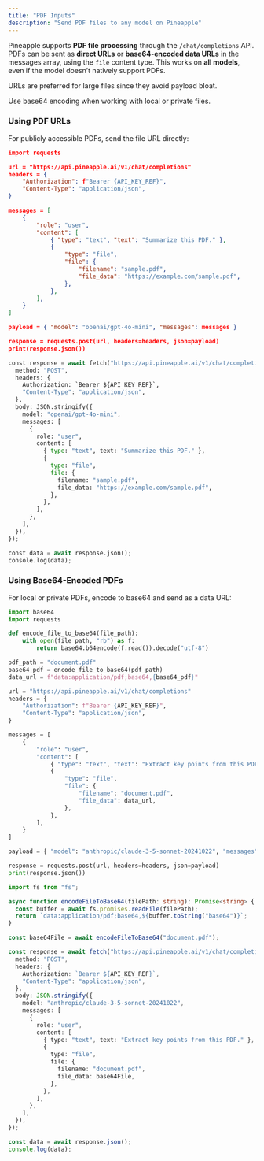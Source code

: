 ```yaml
---
title: "PDF Inputs"
description: "Send PDF files to any model on Pineapple"
---
```


Pineapple supports **PDF file processing** through the `/chat/completions` API.  \
PDFs can be sent as **direct URLs** or **base64-encoded data URLs** in the messages array, using the `file` content type. This works on **all models**, even if the model doesn’t natively support PDFs.

<Note>
  URLs are preferred for large files since they avoid payload bloat.  

  Use base64 encoding when working with local or private files.
</Note>

### Using PDF URLs

For publicly accessible PDFs, send the file URL directly:

<CodeGroup>

```json JSON
import requests

url = "https://api.pineapple.ai/v1/chat/completions"
headers = {
    "Authorization": f"Bearer {API_KEY_REF}",
    "Content-Type": "application/json",
}

messages = [
    {
        "role": "user",
        "content": [
            { "type": "text", "text": "Summarize this PDF." },
            {
                "type": "file",
                "file": {
                    "filename": "sample.pdf",
                    "file_data": "https://example.com/sample.pdf",
                },
            },
        ],
    }
]

payload = { "model": "openai/gpt-4o-mini", "messages": messages }

response = requests.post(url, headers=headers, json=payload)
print(response.json())
```


```python Python
const response = await fetch("https://api.pineapple.ai/v1/chat/completions", {
  method: "POST",
  headers: {
    Authorization: `Bearer ${API_KEY_REF}`,
    "Content-Type": "application/json",
  },
  body: JSON.stringify({
    model: "openai/gpt-4o-mini",
    messages: [
      {
        role: "user",
        content: [
          { type: "text", text: "Summarize this PDF." },
          {
            type: "file",
            file: {
              filename: "sample.pdf",
              file_data: "https://example.com/sample.pdf",
            },
          },
        ],
      },
    ],
  }),
});

const data = await response.json();
console.log(data);
```

</CodeGroup>

### Using Base64-Encoded PDFs

For local or private PDFs, encode to base64 and send as a data URL:

<CodeGroup>

```python Python
import base64
import requests

def encode_file_to_base64(file_path):
    with open(file_path, "rb") as f:
        return base64.b64encode(f.read()).decode("utf-8")

pdf_path = "document.pdf"
base64_pdf = encode_file_to_base64(pdf_path)
data_url = f"data:application/pdf;base64,{base64_pdf}"

url = "https://api.pineapple.ai/v1/chat/completions"
headers = {
    "Authorization": f"Bearer {API_KEY_REF}",
    "Content-Type": "application/json",
}

messages = [
    {
        "role": "user",
        "content": [
            { "type": "text", "text": "Extract key points from this PDF." },
            {
                "type": "file",
                "file": {
                    "filename": "document.pdf",
                    "file_data": data_url,
                },
            },
        ],
    }
]

payload = { "model": "anthropic/claude-3-5-sonnet-20241022", "messages": messages }

response = requests.post(url, headers=headers, json=payload)
print(response.json())
```


``` Typescript
import fs from "fs";

async function encodeFileToBase64(filePath: string): Promise<string> {
  const buffer = await fs.promises.readFile(filePath);
  return `data:application/pdf;base64,${buffer.toString("base64")}`;
}

const base64File = await encodeFileToBase64("document.pdf");

const response = await fetch("https://api.pineapple.ai/v1/chat/completions", {
  method: "POST",
  headers: {
    Authorization: `Bearer ${API_KEY_REF}`,
    "Content-Type": "application/json",
  },
  body: JSON.stringify({
    model: "anthropic/claude-3-5-sonnet-20241022",
    messages: [
      {
        role: "user",
        content: [
          { type: "text", text: "Extract key points from this PDF." },
          {
            type: "file",
            file: {
              filename: "document.pdf",
              file_data: base64File,
            },
          },
        ],
      },
    ],
  }),
});

const data = await response.json();
console.log(data);
```

</CodeGroup>